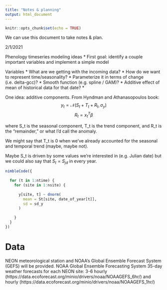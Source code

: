 ```yaml
---
title: "Notes & planning"
output: html_document
---
```


```r
knitr::opts_chunk$set(echo = TRUE)
```


We can use this document to take notes & plan.




2/1/2021


Phenology timeseries modeling ideas
* First goal: identify a couple important variables and implement a simple model


Variables
* What are we getting with the incoming data?
* How do we want to represent time/seasonality?
  * Parameterize it in terms of change (i.e. delta-gcc)?
  * Smooth function (e.g. spline / GAM)?
  * Additive effect of mean of historical data for that date?
*





One idea: additive components. From Hyndman and Athanasopoulos book:
$$y_t = \mathcal{N} (S_t + T_t + R_t, \sigma_y)$$
$$R_t = x_t^T\beta$$

where S_t is the seasonal component, T_t is the trend component, and R_t is the
"remainder," or what I'd call the anomaly.

We might say that T_t is 0 when we've already accounted for the seasonal and temporal trend (maybe, maybe not).

Maybe S_t is driven by some values we're interested in (e.g. Julian date) but we
could also say that $S_t = S_{jd}$ in every year.


```r
nimbleCode({
  
  for (t in 1:ntime) {
    for (site in 1:nsite) {
      
      y[site, t] ~ dnorm(
        mean = St[site, date_of_year[t]],
        sd = sd_y
      )
      
    }
  }
})
```


# Data
NEON meteorological station and NOAA’s Global Ensemble Forecast System (GEFS) will be provided. NOAA Global Ensemble Forecasting System 35-day weather forecasts for each NEON site: 3-6 hourly (https://data.ecoforecast.org/minio/drivers/noaa/NOAAGEFS_6hr/) and hourly (https://data.ecoforecast.org/minio/drivers/noaa/NOAAGEFS_1hr/) 



